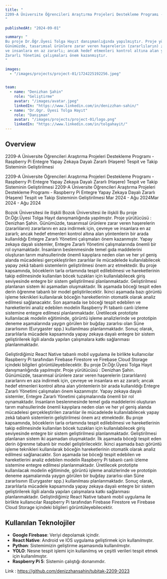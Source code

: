 ```yaml
---
title: "
2209-A Üniversite Öğrencileri Araştırma Projeleri Destekleme Programı - Raspberry Pi Entegre Yapay Zekaya Dayalı Zararlı (Haşere) Tespit ve Takip Sisteminin Geliştirilmesi
"

publishedAt: "2024-09-01"

summary: "
Bu proje Dr.Öğr.Üyesi Tolga Hayıt danışmanlığında yapılmıştır. Proje yürütücüsü : Denizhan Şahin.
Günümüzde, tasarımsal ürünlere zarar veren haşerelerin (zararlıların) zararlarını en aza indirmek için, çevreye
ve insanlara en az zararlı; ancak hedef etmenleri kontrol altına alan yöntemlerin bir arada kullanıldığı Entegre
Zararlı Yönetimi çalışmaları önem kazanmıştır. 
"

images:
  - "/images/projects/project-01/1724225192256.jpeg"
  

team:
  - name: "Denizhan Şahin"
    role: "Geliştirme"
    avatar: "/images/avatar.jpeg"
    linkedIn: "https://www.linkedin.com/in/denizzhan-sahin/"
  - name: "Dr.Ogr. Üyesi Tolga Hayıt"
    role: "Danışman"
    avatar: "/images/projects/project-01/logo.png"
    linkedIn: "https://www.linkedin.com/in/tolgahayit/"
---
```


## Overview


2209-A Üniversite Öğrencileri Araştırma Projeleri Destekleme Programı - Raspberry Pi Entegre Yapay Zekaya Dayalı Zararlı (Haşere) Tespit ve Takip Sisteminin Geliştirilmesi

2209-A Üniversite Öğrencileri Araştırma Projeleri Destekleme Programı - Raspberry Pi Entegre Yapay Zekaya Dayalı Zararlı (Haşere) Tespit ve Takip Sisteminin Geliştirilmesi
2209-A Üniversite Öğrencileri Araştırma Projeleri Destekleme Programı - Raspberry Pi Entegre Yapay Zekaya Dayalı Zararlı (Haşere) Tespit ve Takip Sisteminin Geliştirilmesi
Mar 2024 - Ağu 2024Mar 2024 - Ağu 2024

Bozok Üniversitesi ile ilişkili
Bozok Üniversitesi ile ilişkili
Bu proje Dr.Öğr.Üyesi Tolga Hayıt danışmanlığında yapılmıştır. Proje yürütücüsü : Denizhan Şahin.
Günümüzde, tasarımsal ürünlere zarar veren haşerelerin (zararlıların) zararlarını en aza indirmek için, çevreye
ve insanlara en az zararlı; ancak hedef etmenleri kontrol altına alan yöntemlerin bir arada kullanıldığı Entegre
Zararlı Yönetimi çalışmaları önem kazanmıştır. Yapay zekaya dayalı sistemler, Entegre Zararlı Yönetimi
çalışmalarında önemli bir rol oynamaktadır. İnsanların beslenmesinde temel gıda maddelerini oluşturan tarım
mahsullerinde önemli kayıplara neden olan ve her yıl geniş alanda mücadelesi gerçekleştirilen zararlılar ile
mücadelede kullanılabilecek yapay zekâ tabanlı sistemlerin geliştirilmesi önem arz etmektedir.
Bu proje kapsamında, böceklerin tarla ortamında tespit edilebilmesi ve hareketlerinin takip edilmesinde
kullanılan böcek tuzakları için kullanılabilecek giriş seviyesinde entegre bir sistem geliştirilmesi
planlanmaktadır. Geliştirilmesi planlanan sistem iki aşamadan oluşmaktadır. İlk aşamada böceği tespit eden
derin öğrenme tabanlı bir model geliştirilecektir. İkinci aşamada bazı görüntü işleme teknikleri kullanılarak
böceğin hareketlerinin otomatik olarak analiz edilmesi sağlanacaktır. Son aşamada ise böceği tespit edebilen
ve hareketlerini analiz edebilen modelin Raspberry Pi tabanlı canlı izleme sistemine entegre edilmesi
planlanmaktadır.
Üretilecek prototipte kullanılacak modelin eğitiminde, görüntü işleme analizlerinde ve prototipin deneme
aşamalarında yaygın görülen bir buğday zararlısı olan Süne zararlısının (Eurygaster spp.) kullanılması
planlanmaktadır.
Sonuç olarak, zararlılarla mücadele kapsamında yapay zekaya dayalı entegre bir sistem geliştirilerek ilgili
alanda yapılan çalışmalara katkı sağlanması planlanmaktadır.

Geliştirdiğimiz React Native tabanlı mobil uygulama ile birlikte kullanıcılar Raspberry Pi tarafından Firebase Firestore ve Firebase Cloud Storage içindeki bilgileri görüntüleyebilecektir.
Bu proje Dr.Öğr.Üyesi Tolga Hayıt danışmanlığında yapılmıştır. Proje yürütücüsü : Denizhan Şahin. Günümüzde, tasarımsal ürünlere zarar veren haşerelerin (zararlıların) zararlarını en aza indirmek için, çevreye ve insanlara en az zararlı; ancak hedef etmenleri kontrol altına alan yöntemlerin bir arada kullanıldığı Entegre Zararlı Yönetimi çalışmaları önem kazanmıştır. Yapay zekaya dayalı sistemler, Entegre Zararlı Yönetimi çalışmalarında önemli bir rol oynamaktadır. İnsanların beslenmesinde temel gıda maddelerini oluşturan tarım mahsullerinde önemli kayıplara neden olan ve her yıl geniş alanda mücadelesi gerçekleştirilen zararlılar ile mücadelede kullanılabilecek yapay zekâ tabanlı sistemlerin geliştirilmesi önem arz etmektedir. Bu proje kapsamında, böceklerin tarla ortamında tespit edilebilmesi ve hareketlerinin takip edilmesinde kullanılan böcek tuzakları için kullanılabilecek giriş seviyesinde entegre bir sistem geliştirilmesi planlanmaktadır. Geliştirilmesi planlanan sistem iki aşamadan oluşmaktadır. İlk aşamada böceği tespit eden derin öğrenme tabanlı bir model geliştirilecektir. İkinci aşamada bazı görüntü işleme teknikleri kullanılarak böceğin hareketlerinin otomatik olarak analiz edilmesi sağlanacaktır. Son aşamada ise böceği tespit edebilen ve hareketlerini analiz edebilen modelin Raspberry Pi tabanlı canlı izleme sistemine entegre edilmesi planlanmaktadır. Üretilecek prototipte kullanılacak modelin eğitiminde, görüntü işleme analizlerinde ve prototipin deneme aşamalarında yaygın görülen bir buğday zararlısı olan Süne zararlısının (Eurygaster spp.) kullanılması planlanmaktadır. Sonuç olarak, zararlılarla mücadele kapsamında yapay zekaya dayalı entegre bir sistem geliştirilerek ilgili alanda yapılan çalışmalara katkı sağlanması planlanmaktadır. Geliştirdiğimiz React Native tabanlı mobil uygulama ile birlikte kullanıcılar Raspberry Pi tarafından Firebase Firestore ve Firebase Cloud Storage içindeki bilgileri görüntüleyebilecektir.


## Kullanılan Teknolojiler

- **Google Firebase**: Veriyi depolamak içindir.
- **React Native**: Android ve IOS uygulama geliştirmek için kullanılmıştır.
- **Python**: Sistemimizin geliştirme aşamasında kullanılmıştır.
- **YOLO**: Nesne tespit işlemi için kullanılmış ve çeşitli verileri tespit etmek için kullanılmıştır.
- **Raspberry Pi 5**: Sistemin çalıştığı donanımdır.



Link : https://github.com/denizzhansahin/tubitak-2209-2023
